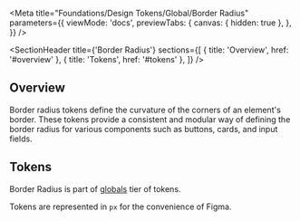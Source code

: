 
<Meta
  title="Foundations/Design Tokens/Global/Border Radius"
  parameters={{
    viewMode: 'docs',
    previewTabs: {
      canvas: { hidden: true },
    },
  }}
/>

<SectionHeader
  title={'Border Radius'}
  sections={[
    { title: 'Overview', href: '#overview' },
    { title: 'Tokens', href: '#tokens' },
  ]}
/>

## Overview

Border radius tokens define the curvature of the corners of an element's border. These tokens provide a consistent and modular way of defining the border radius for various components such as buttons, cards, and input fields.

## Tokens

Border Radius is part of [globals](../?path=/docs/design-tokens-about--overview#globals) tier of tokens.

<RadiusShowcase />

Tokens are represented in `px` for the convenience of Figma.
